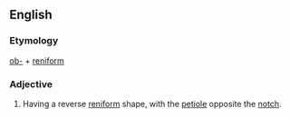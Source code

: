 
== English ==
===Etymology===
[[ob-]] + [[reniform]]

===Adjective===
{{en-adj|-}}
#{{botany|of leaves}} Having a reverse [[reniform]] shape, with the [[petiole]] opposite the [[notch]].